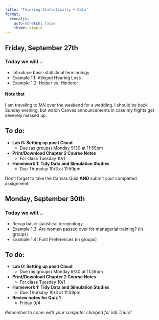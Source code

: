 ```yaml
---
title: "Thinking Statistically + Data"
format: 
  revealjs:
    auto-stretch: false
    theme: simple
---
```


## Friday, September 27th
### Today we will...

+ Introduce basic statistical terminology
+ Example 1.1: Alleged Hearing Loss
+ Example 1.2: Helper vs. Hinderer

::: callout-warning
#### Note that
I am traveling to MN over the weekend for a wedding. I should be back Sunday evening, but watch Canvas announcements in case my flights get severely messed up.
:::

## To do:

+ **Lab 0: Setting up posit Cloud**
  + Due (as groups) Monday 9/30 at 11:59pm
+ **Print/Download Chapter 2 Course Notes**
  + For class Tuesday 10/1
+ **Homework 1: Tidy Data and Simulation Studies**
  + Due Thursday 10/3 at 11:59pm
  
::: callout-warning
Don't forget to take the Canvas Quiz **AND** submit your completed assignment.
:::

## Monday, September 30th
### Today we will...

+ Recap basic statistical terminology
+ Example 1.3: Are women passed over for managerial training? (in groups)
+ Example 1.4: Font Preferences (in groups)
<!-- + **Exit ticket!** -->

<!-- ## Exit Ticket! `join.pd` -->

<!-- **Example 1.4: Font Preferences** -->

<!-- "Why was it important for the researchers to present balance out the order in which the fonts were presented across the study? For example, how would the study results have been affected if the researchers always presented the Signet font on the left?" -->

## To do:

+ **Lab 0: Setting up posit Cloud**
  + Due (as groups) Monday 9/30 at 11:59pm
+ **Print/Download Chapter 2 Course Notes**
  + For class Tuesday 10/1
+ **Homework 1: Tidy Data and Simulation Studies**
  + Due Thursday 10/3 at 11:59pm
+ **Review notes for Quiz 1**
  + Friday 9/4
  
*Remember to come with your computer charged for lab Thurs!*
  
<!-- ## Tuesday, October 1st -->

<!-- + Ch. 2 -- Setting up Hypotheses -->

<!-- ## To do: -->

<!-- + **Print/Download Chapter 2 Course Notes** -->
<!--   + For class Tuesday 10/1 -->
<!-- + **Homework 1: Can chimpanzees solve problems?** -->
<!--   + Due Thursday 10/3 at 11:59pm -->
<!-- + **Review notes for Quiz 1** -->
<!--   + Friday 9/4 -->

<!-- ## Thursday, October 3rd -->
<!-- ### Today we will... -->

<!-- + Lab 1: Working with Data in R -->

<!-- ## To do: -->

<!-- + **Lab 1: Working with Data in R** -->
<!--   + Due Monday 10/7 at 11:59pm -->
<!-- + **Review notes for Quiz 1** -->
<!--   + In-class Friday 9/29 -->

<!-- ## Friday, October 4th -->
<!-- ### Today we will... -->

<!-- + Quiz 1 (20 minutes to complete) -->
<!-- + Ch. 2 -- Evaluating evidence using p-values -->

<!-- ## To do: -->

<!-- + **Lab 1: Working with Data in R** -->
<!--   + Due Monday 10/7 at 11:59pm -->
<!-- + **Work on Examples 2.1 & 2.2** -->
<!--   + Will be reviewed first half of class on Monday -->